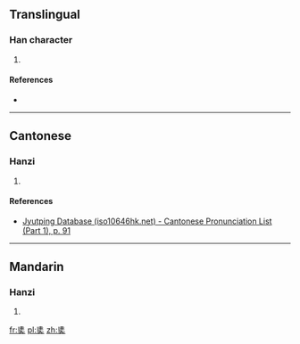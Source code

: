 ==Translingual==

===Han character===
{{Han char|rn=37|rad=大|as=07|sn=10|four=2443<sub>1</sub>|canj=土土女大 (GGVK)|ids=⿺[[夨]][[圭]]}}

# {{defn|Han|sort=大07}}

====References====
* {{Han ref|kx=0251.060|dkj=05897|dj=0512.030|hdz=10539.010|uh=594A|ud=22858|bh=D15A|bd=53594}}

----

==Cantonese==

===Hanzi===
{{yue-hanzi|jyut=[[kit3]], [[kwai4]], [[hai5]]|y=kit3, kwai4, hai5}}

# {{defn|lang=yue|sort=大07}}

====References====
* [http://www.iso10646hk.net/jp/document/download.jsp Jyutping Database (iso10646hk.net) - Cantonese Pronunciation List (Part 1), p. 91]

----

==Mandarin==

===Hanzi===
{{cmn-hanzi|pin=[[xié]] ([[xie2]])|wg=hsieh<sup>2</sup>}}

# {{defn|lang=cmn|sort=大07}}

[[fr:奊]]
[[pl:奊]]
[[zh:奊]]